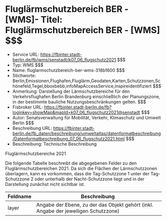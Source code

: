 # Fluglärmschutzbereich BER - [WMS]- Titel: Fluglärmschutzbereich BER - [WMS] $$$
- Service URL: https://fbinter.stadt-berlin.de/fb/wms/senstadt/k07_06_flugschutz2021 $$$
- Typ: WMS $$$
- Name: fluglarmschutzbereich-ber-wms-318b1600 $$$
- Stichworte: Berlin,Emissionen,Flughafen,Fluglärm,Geodaten,Karten,Schutzzonen,Schönefeld,Tegel,bboxbebb,infoMapAccessService,inspireidentifiziert $$$
- Anmerkung: Darstellung der Lärmschutzbereiche für den Verkehrsflughafen Berlin Brandenburg einschließlich der Planungszone, in der bestimmte bauliche Nutzungsbeschränkungen gelten. $$$
- Fisbroker URL: https://fbinter.stadt-berlin.de/fb?loginkey=showMap&mapId=k07_06_flugschutz2021@senstadt $$$
- Autor: Senatsverwaltung für Mobilität, Verkehr, Klimaschutz und Umwelt Berlin $$$
- Beschreibung URL: https://fbinter.stadt-berlin.de/fb_daten/beschreibung/umweltatlas/datenformatbeschreibung/Datenformatbeschreibung_07_06_flugschutz2021.html $$$
- Beschreibung: Technische Beschreibung 

Fluglärmschutzbereiche 2021

Die folgende Tabelle beschreibt die abgegebenen Felder zu den Fluglärmschutzbereichen 2021\. Da sich die Flächen der Lärmschutzzonen überlagern, kann es vorkommen, dass die Tag-Schutzzone 1 unter der Tag-Schutzzone 2 oder unterhalb der Nacht-Schutzzone liegt und in der Darstellung zunächst nicht sichtbar ist.

| **Feldname** | **Beschreibung**                                                                     |
| ------------ | ------------------------------------------------------------------------------------ |
| layer        | Angabe der Ebene, zu der das Objekt gehört  (inkl. Angabe der jeweiligen Schutzzone) | $$$
